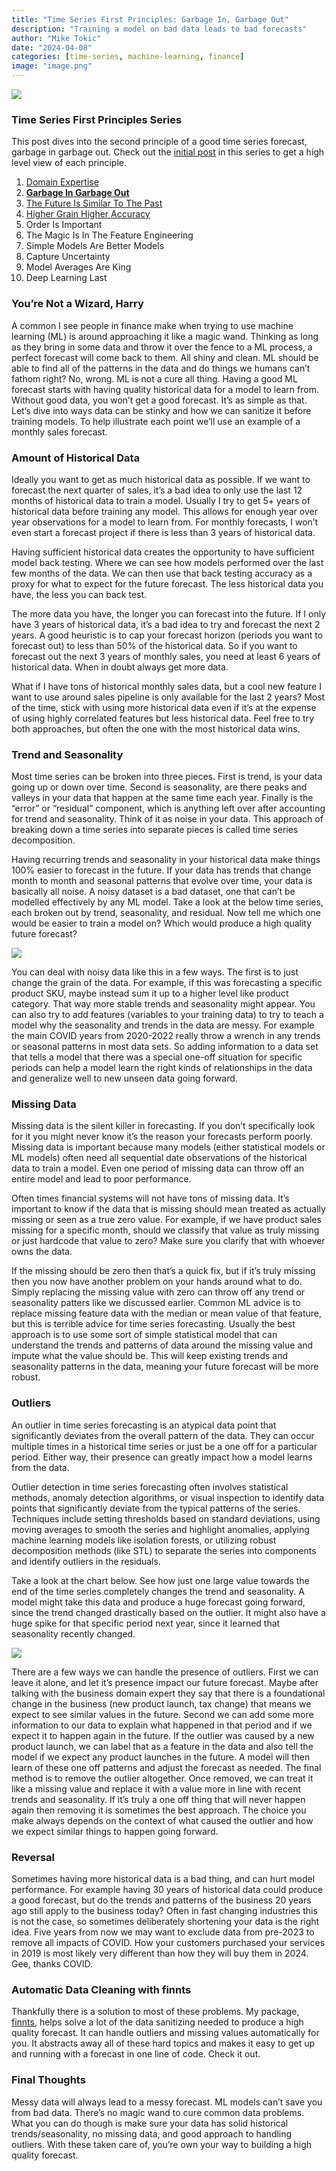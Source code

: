 ```yaml
---
title: "Time Series First Principles: Garbage In, Garbage Out"
description: "Training a model on bad data leads to bad forecasts"
author: "Mike Tokic"
date: "2024-04-08"
categories: [time-series, machine-learning, finance]
image: "image.png"
---
```


![](./image.png)

### Time Series First Principles Series

This post dives into the second principle of a good time series forecast, garbage in garbage out. Check out the [initial post](https://mftokic.github.io/posts/2024-03-26-time-series-first-principles-initial/) in this series to get a high level view of each principle. 

1. [Domain Expertise](https://mftokic.github.io/posts/2024-04-02-time-series-domain-expertise/)
2. [**Garbage In Garbage Out**](https://mftokic.github.io/posts/2024-04-08-time-series-garbage/)
3. [The Future Is Similar To The Past](https://mftokic.github.io/posts/2024-04-11-time-series-past-future/)
4. [Higher Grain Higher Accuracy](https://mftokic.github.io/posts/2024-04-18-time-series-grain/)
5. Order Is Important
6. The Magic Is In The Feature Engineering
7. Simple Models Are Better Models
8. Capture Uncertainty
9. Model Averages Are King
10. Deep Learning Last

### You're Not a Wizard, Harry

A common I see people in finance make when trying to use machine learning (ML) is around approaching it like a magic wand. Thinking as long as they bring in some data and throw it over the fence to a ML process, a perfect forecast will come back to them. All shiny and clean. ML should be able to find all of the patterns in the data and do things we humans can't fathom right? No, wrong. ML is not a cure all thing. Having a good ML forecast starts with having quality historical data for a model to learn from. Without good data, you won't get a good forecast. It's as simple as that. Let's dive into ways data can be stinky and how we can sanitize it before training models. To help illustrate each point we'll use an example of a monthly sales forecast.   

### Amount of Historical Data

Ideally you want to get as much historical data as possible. If we want to forecast the next quarter of sales, it's a bad idea to only use the last 12 months of historical data to train a model. Usually I try to get 5+ years of historical data before training any model. This allows for enough year over year observations for a model to learn from. For monthly forecasts, I won't even start a forecast project if there is less than 3 years of historical data. 

Having sufficient historical data creates the opportunity to have sufficient model back testing. Where we can see how models performed over the last few months of the data. We can then use that back testing accuracy as a proxy for what to expect for the future forecast. The less historical data you have, the less you can back test. 

The more data you have, the longer you can forecast into the future. If I only have 3 years of historical data, it's a bad idea to try and forecast the next 2 years. A good heuristic is to cap your forecast horizon (periods you want to forecast out) to less than 50% of the historical data. So if you want to forecast out the next 3 years of monthly sales, you need at least 6 years of historical data. When in doubt always get more data. 

What if I have tons of historical monthly sales data, but a cool new feature I want to use around sales pipeline is only available for the last 2 years? Most of the time, stick with using more historical data even if it's at the expense of using highly correlated features but less historical data. Feel free to try both approaches, but often the one with the most historical data wins. 

### Trend and Seasonality

Most time series can be broken into three pieces. First is trend, is your data going up or down over time. Second is seasonality, are there peaks and valleys in your data that happen at the same time each year. Finally is the "error" or "residual" component, which is anything left over after accounting for trend and seasonality. Think of it as noise in your data. This approach of breaking down a time series into separate pieces is called time series decomposition. 

Having recurring trends and seasonality in your historical data make things 100% easier to forecast in the future. If your data has trends that change month to month and seasonal patterns that evolve over time, your data is basically all noise. A noisy dataset is a bad dataset, one that can't be modelled effectively by any ML model. Take a look at the below time series, each broken out by trend, seasonality, and residual. Now tell me which one would be easier to train a model on? Which would produce a high quality future forecast? 

![](./chart1.png)

You can deal with noisy data like this in a few ways. The first is to just change the grain of the data. For example, if this was forecasting a specific product SKU, maybe instead sum it up to a higher level like product category. That way more stable trends and seasonality might appear. You can also try to add features (variables to your training data) to try to teach a model why the seasonality and trends in the data are messy. For example the main COVID years from 2020-2022 really throw a wrench in any trends or seasonal patterns in most data sets. So adding information to a data set that tells a model that there was a special one-off situation for specific periods can help a model learn the right kinds of relationships in the data and generalize well to new unseen data going forward. 

### Missing Data

Missing data is the silent killer in forecasting. If you don't specifically look for it you might never know it's the reason your forecasts perform poorly. Missing data is important because many models (either statistical models or ML models) often need all sequential date observations of the historical data to train a model. Even one period of missing data can throw off an entire model and lead to poor performance. 

Often times financial systems will not have tons of missing data. It's important to know if the data that is missing should mean treated as actually missing or seen as a true zero value. For example, if we have product sales missing for a specific month, should we classify that value as truly missing or just hardcode that value to zero? Make sure you clarify that with whoever owns the data. 

If the missing should be zero then that's a quick fix, but if it's truly missing then you now have another problem on your hands around what to do. Simply replacing the missing value with zero can throw off any trend or seasonality patters like we discussed earlier. Common ML advice is to replace missing feature data with the median or mean value of that feature, but this is terrible advice for time series forecasting. Usually the best approach is to use some sort of simple statistical model that can understand the trends and patterns of data around the missing value and impute what the value should be. This will keep existing trends and seasonality patterns in the data, meaning your future forecast will be more robust.  

### Outliers

An outlier in time series forecasting is an atypical data point that significantly deviates from the overall pattern of the data. They can occur multiple times in a historical time series or just be a one off for a particular period. Either way, their presence can greatly impact how a model learns from the data. 

Outlier detection in time series forecasting often involves statistical methods, anomaly detection algorithms, or visual inspection to identify data points that significantly deviate from the typical patterns of the series. Techniques include setting thresholds based on standard deviations, using moving averages to smooth the series and highlight anomalies, applying machine learning models like isolation forests, or utilizing robust decomposition methods (like STL) to separate the series into components and identify outliers in the residuals.

Take a look at the chart below. See how just one large value towards the end of the time series completely changes the trend and seasonality. A model might take this data and produce a huge forecast going forward, since the trend changed drastically based on the outlier. It might also have a huge spike for that specific period next year, since it learned that seasonality recently changed. 

![](./chart2.png) 

There are a few ways we can handle the presence of outliers. First we can leave it alone, and let it's presence impact our future forecast. Maybe after talking with the business domain expert they say that there is a foundational change in the business (new product launch, tax change) that means we expect to see similar values in the future. Second we can add some more information to our data to explain what happened in that period and if we expect it to happen again in the future. If the outlier was caused by a new product launch, we can label that as a feature in the data and also tell the model if we expect any product launches in the future. A model will then learn of these one off patterns and adjust the forecast as needed. The final method is to remove the outlier altogether. Once removed, we can treat it like a missing value and replace it with a value more in line with recent trends and seasonality. If it's truly a one off thing that will never happen again then removing it is sometimes the best approach. The choice you make always depends on the context of what caused the outlier and how we expect similar things to happen going forward. 

### Reversal

Sometimes having more historical data is a bad thing, and can hurt model performance. For example having 30 years of historical data could produce a good forecast, but do the trends and patterns of the business 20 years ago still apply to the business today? Often in fast changing industries this is not the case, so sometimes deliberately shortening your data is the right idea. Five years from now we may want to exclude data from pre-2023 to remove all impacts of COVID. How your customers purchased your services in 2019 is most likely very different than how they will buy them in 2024. Gee, thanks COVID. 

### Automatic Data Cleaning with finnts

Thankfully there is a solution to most of these problems. My package, [finnts](https://microsoft.github.io/finnts/index.html), helps solve a lot of the data sanitizing needed to produce a high quality forecast. It can handle outliers and missing values automatically for you. It abstracts away all of these hard topics and makes it easy to get up and running with a forecast in one line of code. Check it out. 

### Final Thoughts

Messy data will always lead to a messy forecast. ML models can't save you from bad data. There's no magic wand to cure common data problems. What you can do though is make sure your data has solid historical trends/seasonality, no missing data, and good approach to handling outliers. With these taken care of, you're own your way to building a high quality forecast. 